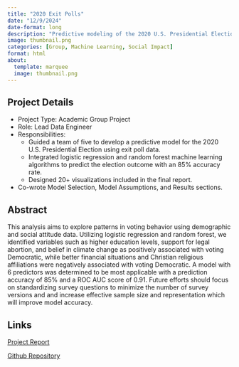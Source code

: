 ---
title: "2020 Exit Polls"
date: "12/9/2024"
date-format: long
description: "Predictive modeling of the 2020 U.S. Presidential Election."
image: thumbnail.png
categories: [Group, Machine Learning, Social Impact]
format: html
about:
  template: marquee
  image: thumbnail.png
---

## Project Details

  - Project Type: Academic Group Project
  - Role: Lead Data Engineer
  - Responsibilities:
    - Guided a team of five to develop a predictive model for the 2020 U.S. Presidential Election using exit poll data.
    - Integrated logistic regression and random forest machine learning algorithms to predict the election outcome with an 85% accuracy rate.
    - Designed 20+ visualizations included in the final report.
  - Co-wrote Model Selection, Model Assumptions, and Results sections.


## Abstract

This analysis aims to explore patterns in voting behavior using demographic and social attitude data. Utilizing logistic regression and random forest, we identified variables such as higher education levels, support for legal abortion, and belief in climate change as positively associated with voting Democratic, while better financial situations and Christian religious affiliations were negatively associated with voting Democratic. A model with 6 predictors was determined to be most applicable with a prediction accuracy of 85% and a ROC AUC score of 0.91. Future efforts should focus on standardizing survey questions to minimize the number of survey versions and and increase effective sample size and representation which will improve model accuracy.

## Links

[Project Report](2020_exit-poll_report.pdf)

[Github Repository](https://github.com/odspro-ucla/2020_exit-poll)
